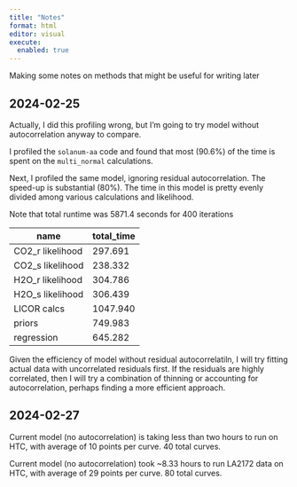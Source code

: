 ```yaml
---
title: "Notes"
format: html
editor: visual
execute:
  enabled: true
---
```


Making some notes on methods that might be useful for writing later

## 2024-02-25

Actually, I did this profiling wrong, but I'm going to try model without autocorrelation anyway to compare.

I profiled the `solanum-aa` code and found that most (90.6%) of the time is spent on the `multi_normal` calculations. 

Next, I profiled the same model, ignoring residual autocorrelation. The speed-up is substantial (80\%). The time in this model is pretty evenly divided among various calculations and likelihood.

Note that total runtime was 5871.4 seconds for 400 iterations

| name         | total_time |
|--------------|------------|
| CO2_r likelihood | 297.691 |
| CO2_s likelihood | 238.332 |
| H2O_r likelihood | 304.786 |
| H2O_s likelihood | 306.439 |
| LICOR calcs | 1047.940 |
| priors | 749.983 |  
| regression | 645.282 |

Given the efficiency of model without residual autocorrelatiln, I will try fitting actual data with uncorrelated residuals first. If the residuals are highly correlated, then I will try a combination of thinning or accounting for autocorrelation, perhaps finding a more efficient approach.

## 2024-02-27

Current model (no autocorrelation) is taking less than two hours to run on HTC, with average of 10 points per curve. 40 total curves.

Current model (no autocorrelation) took ~8.33 hours to run LA2172 data on HTC, with average of 29 points per curve. 80 total curves.
